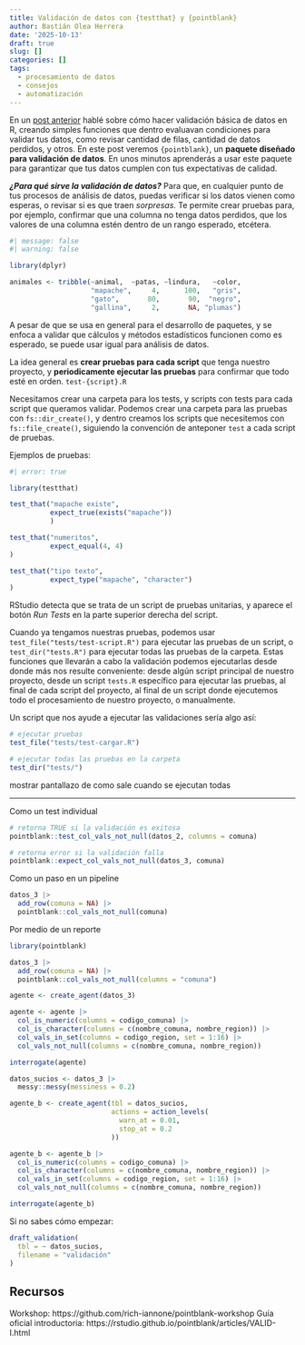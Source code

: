 ```yaml
---
title: Validación de datos con {testthat} y {pointblank}
author: Bastián Olea Herrera
date: '2025-10-13'
draft: true
slug: []
categories: []
tags:
  - procesamiento de datos
  - consejos
  - automatización
---
```


En un [post anterior](/blog/validacion_basica) hablé sobre cómo hacer validación básica de datos en R, creando simples funciones que dentro evaluavan condiciones para validar tus datos, como revisar cantidad de filas, cantidad de datos perdidos, y otros. En este post veremos `{pointblank}`, un **paquete diseñado para validación de datos**. En unos minutos aprenderás a usar este paquete para garantizar que tus datos cumplen con tus expectativas de calidad. 

_**¿Para qué sirve la validación de datos?**_ Para que, en cualquier punto de tus procesos de análisis de datos, puedas verificar si los datos vienen como esperas, o revisar si es que traen _sorpresas_. Te permite crear pruebas para, por ejemplo, confirmar que una columna no tenga datos perdidos, que los valores de una columna estén dentro de un rango esperado, etcétera. 

```r
#| message: false
#| warning: false

library(dplyr)

animales <- tribble(~animal,  ~patas, ~lindura,   ~color,
                    "mapache",     4,      100,   "gris",
                    "gato",       80,       90,  "negro",
                    "gallina",     2,       NA, "plumas")
```


A pesar de que se usa en general para el desarrollo de paquetes, y se enfoca a validar que cálculos y métodos estadísticos funcionen como es esperado, se puede usar igual para análisis de datos.

La idea general es **crear pruebas para cada script** que tenga nuestro proyecto, y **periodicamente ejecutar las pruebas** para confirmar que todo esté en orden.
`test-{script}.R`

Necesitamos crear una carpeta para los tests, y scripts con tests para cada script que queramos validar. Podemos crear una carpeta para las pruebas con `fs::dir_create()`, y dentro creamos los scripts que necesitemos con `fs::file_create()`, siguiendo la convención de anteponer `test` a cada script de pruebas.

Ejemplos de pruebas:
```r
#| error: true

library(testthat)

test_that("mapache existe",
          expect_true(exists("mapache"))
          )

test_that("numeritos",
          expect_equal(4, 4)
)

test_that("tipo texto",
          expect_type("mapache", "character")
)
```

RStudio detecta que se trata de un script de pruebas unitarias, y aparece el botón _Run Tests_ en la parte superior derecha del script.

Cuando ya tengamos nuestras pruebas, podemos usar `test_file("tests/test-script.R")` para ejecutar las pruebas de un script, o `test_dir("tests.R")` para ejecutar todas las pruebas de la carpeta. Estas funciones que llevarán a cabo la validación podemos ejecutarlas desde donde más nos resulte conveniente: desde algún script principal de nuestro proyecto, desde un script `tests.R` específico para ejecutar las pruebas, al final de cada script del proyecto, al final de un script donde ejecutemos todo el procesamiento de nuestro proyecto, o manualmente.

Un script que nos ayude a ejecutar las validaciones sería algo así:
```r
# ejecutar pruebas
test_file("tests/test-cargar.R")

# ejecutar todas las pruebas en la carpeta
test_dir("tests/")
```

mostrar pantallazo de como sale cuando se ejecutan todas

----



Como un test individual
```r
# retorna TRUE si la validación es exitosa
pointblank::test_col_vals_not_null(datos_2, columns = comuna)

# retorna error si la validación falla
pointblank::expect_col_vals_not_null(datos_3, comuna)
```

Como un paso en un pipeline
```r

datos_3 |> 
  add_row(comuna = NA) |>
  pointblank::col_vals_not_null(comuna)
```


Por medio de un reporte

```r
library(pointblank)

datos_3 |> 
  add_row(comuna = NA) |>
  pointblank::col_vals_not_null(columns = "comuna")

agente <- create_agent(datos_3)

agente <- agente |>
  col_is_numeric(columns = codigo_comuna) |>
  col_is_character(columns = c(nombre_comuna, nombre_region)) |>
  col_vals_in_set(columns = codigo_region, set = 1:16) |> 
  col_vals_not_null(columns = c(nombre_comuna, nombre_region))

interrogate(agente)
```

```r
datos_sucios <- datos_3 |> 
  messy::messy(messiness = 0.2)

agente_b <- create_agent(tbl = datos_sucios,
                         actions = action_levels(
                           warn_at = 0.01,
                           stop_at = 0.2
                         ))

agente_b <- agente_b |>
  col_is_numeric(columns = codigo_comuna) |>
  col_is_character(columns = c(nombre_comuna, nombre_region)) |>
  col_vals_in_set(columns = codigo_region, set = 1:16) |> 
  col_vals_not_null(columns = c(nombre_comuna, nombre_region))

interrogate(agente_b)
```


Si no sabes cómo empezar:
```r
draft_validation(
  tbl = ~ datos_sucios,
  filename = "validación"
)
```


## Recursos

Workshop: https://github.com/rich-iannone/pointblank-workshop
Guía oficial introductoria: https://rstudio.github.io/pointblank/articles/VALID-I.html